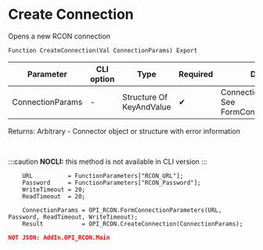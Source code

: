 ﻿---
sidebar_position: 1
description: Create Connection  and other functions to work with RCON in the Open Integration Package, a free open-source integration library for 1C:Enterprise 8, OneScript and CLI
keywords: [1C, 1С, 1С:Enterprise, 1С:Enterprise 8.3, API, Integration, Services, Exchange, OneScript, CLI, RCON]
---


# Create Connection 
 Opens a new RCON connection



`Function CreateConnection(Val ConnectionParams) Export`

  | Parameter | CLI option | Type | Required | Description |
  |-|-|-|-|-|
  | ConnectionParams | - | Structure Of KeyAndValue | &#x2714; | Connection parameters. See FormConnectionParameters |

  
  Returns:  Arbitrary - Connector object or structure with error information

<br/>


:::caution
**NOCLI:** this method is not available in CLI version
:::
<br/>



```bsl title="1C:Enterprise/OneScript code example"
    URL          = FunctionParameters["RCON_URL"];
    Password     = FunctionParameters["RCON_Password"];
    WriteTimeout = 20;
    ReadTimeout  = 20;

    ConnectionParams = OPI_RCON.FormConnectionParameters(URL, Password, ReadTimeout, WriteTimeout);
    Result           = OPI_RCON.CreateConnection(ConnectionParams);
```
 



```json title="Result"
NOT JSON: AddIn.OPI_RCON.Main
```
